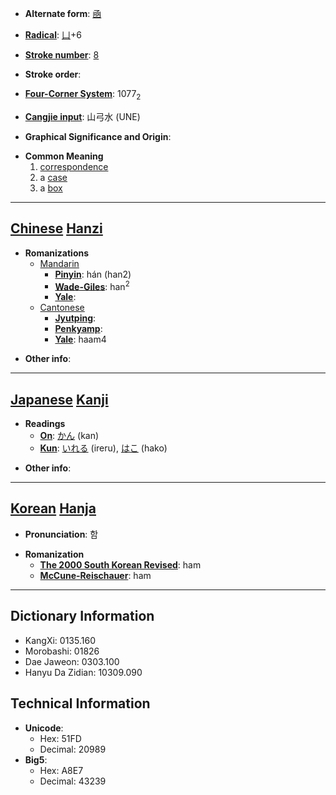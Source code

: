 * '''Alternate form''': [[凾]]

* '''[[Wiktionary:Chinese radical index| Radical]]''': [[Wiktionary:Chinese radical index 凵|凵]]+6

* '''[[Wiktionary:Chinese total strokes index|Stroke number]]''': [[Wiktionary:Chinese total strokes index 8|8]]

* '''Stroke order''': 

* '''[[Wiktionary:Chinese four corner index|Four-Corner System]]''': 1077<sub>2</sub>

* '''[[Wiktionary:Chinese Cangjie index|Cangjie input]]''': 山弓水 (UNE)

* '''Graphical Significance and Origin''': 

* '''Common Meaning'''
*#[[correspondence]]
*# a [[case]]
*# a [[box]]


----

== [[Chinese]] [[Hanzi]] ==

* '''Romanizations'''
** [[Mandarin]]
*** '''[[Pinyin]]''': hán (han2)
*** '''[[Wade-Giles]]''': han<sup>2</sup>
*** '''[[Yale]]''': 
**[[Cantonese]]
***'''[[Jyutping]]''':
***'''[[Penkyamp]]''': 
***'''[[Yale]]''': haam4

* '''Other info''': 

----

== [[Japanese]] [[Kanji]] ==

* '''Readings'''
** '''[[On]]''': [[かん]] (kan)
** '''[[Kun]]''': [[いれる]] (ireru), [[はこ]] (hako)

* '''Other info''':  

----

== [[Korean]] [[Hanja]] ==

* '''Pronunciation''': 함

* '''Romanization'''
** '''[[The 2000 South Korean Revised Romanization|The 2000 South Korean Revised]]''': ham
** '''[[McCune-Reischauer]]''': ham

----

== Dictionary Information ==

* KangXi: 0135.160
* Morobashi: 01826
* Dae Jaweon: 0303.100
* Hanyu Da Zidian: 10309.090

== Technical Information ==

* '''Unicode''':
** Hex: 51FD
** Decimal: 20989
* '''Big5''':
** Hex: A8E7
** Decimal: 43239